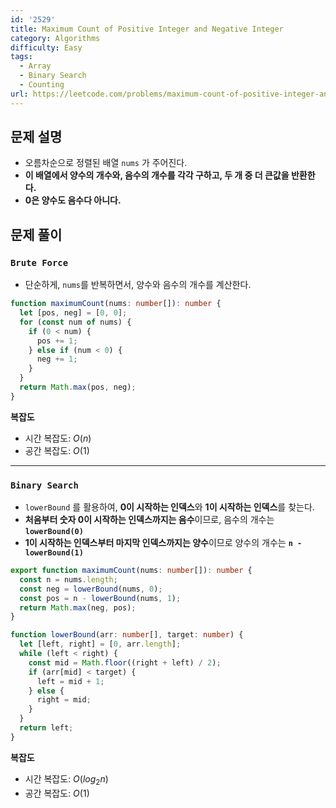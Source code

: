 ```yaml
---
id: '2529'
title: Maximum Count of Positive Integer and Negative Integer
category: Algorithms
difficulty: Easy
tags:
  - Array
  - Binary Search
  - Counting
url: https://leetcode.com/problems/maximum-count-of-positive-integer-and-negative-integer
---
```


## 문제 설명

- 오름차순으로 정렬된 배열 `nums` 가 주어진다.
- **이 배열에서 양수의 개수와, 음수의 개수를 각각 구하고, 두 개 중 더 큰값을 반환한다.**
- **0은 양수도 음수다 아니다.**

## 문제 풀이

### `Brute Force`

- 단순하게, `nums`를 반복하면서, 양수와 음수의 개수를 계산한다.

```typescript showLineNumbers
function maximumCount(nums: number[]): number {
  let [pos, neg] = [0, 0];
  for (const num of nums) {
    if (0 < num) {
      pos += 1;
    } else if (num < 0) {
      neg += 1;
    }
  }
  return Math.max(pos, neg);
}
```

**복잡도**

- 시간 복잡도: $O(n)$
- 공간 복잡도: $O(1)$

---

### `Binary Search`

- `lowerBound` 를 활용하여, **0이 시작하는 인덱스**와 **1이 시작하는 인덱스**를 찾는다.
- **처음부터 숫자 0이 시작하는 인덱스까지는 음수**이므로, 음수의 개수는 **`lowerBound(0)`**
- **1이 시작하는 인덱스부터 마지막 인덱스까지는 양수**이므로 양수의 개수는 **`n - lowerBound(1)`**

```typescript showLineNumbers
export function maximumCount(nums: number[]): number {
  const n = nums.length;
  const neg = lowerBound(nums, 0);
  const pos = n - lowerBound(nums, 1);
  return Math.max(neg, pos);
}

function lowerBound(arr: number[], target: number) {
  let [left, right] = [0, arr.length];
  while (left < right) {
    const mid = Math.floor((right + left) / 2);
    if (arr[mid] < target) {
      left = mid + 1;
    } else {
      right = mid;
    }
  }
  return left;
}
```

**복잡도**

- 시간 복잡도: $O(log_2 n)$
- 공간 복잡도: $O(1)$
